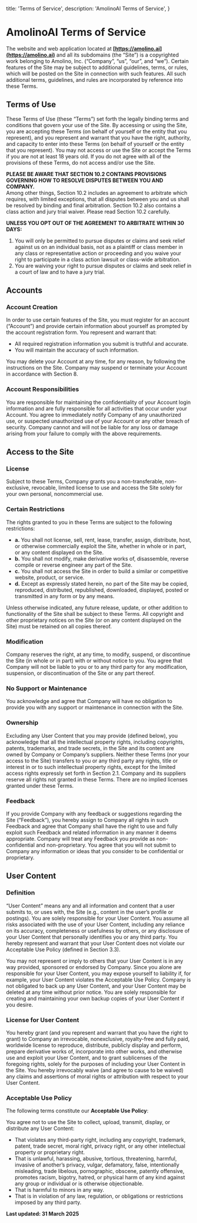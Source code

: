 
  title: 'Terms of Service',
  description:
    'AmolinoAI Terms of Service',
}


<Navbar />

# AmolinoAI Terms of Service


The website and web application located at **[https://amolino.ai](https://amolino.ai)** and all its subdomains (the “Site”) is a copyrighted work
belonging to Amolino, Inc. (“Company”, “us”, “our”, and “we”). Certain features of the Site may be subject to additional guidelines, terms, or rules,
which will be posted on the Site in connection with such features. All such additional terms, guidelines, and rules are incorporated by reference
into these Terms.

## Terms of Use
These Terms of Use (these “Terms”) set forth the legally binding terms and conditions that govern your use of the Site. By accessing or using the Site,
you are accepting these Terms (on behalf of yourself or the entity that you represent), and you represent and warrant that you have the right,
authority, and capacity to enter into these Terms (on behalf of yourself or the entity that you represent). You may not access or use the Site or accept
the Terms if you are not at least 18 years old. If you do not agree with all of the provisions of these Terms, do not access and/or use the Site.


**PLEASE BE AWARE THAT SECTION 10.2 CONTAINS PROVISIONS GOVERNING HOW TO RESOLVE DISPUTES BETWEEN YOU AND COMPANY.**  
Among other things, Section 10.2 includes an agreement to arbitrate which requires, with limited exceptions, that all disputes between you and us shall be
resolved by binding and final arbitration. Section 10.2 also contains a class action and jury trial waiver. Please read Section 10.2 carefully.

**UNLESS YOU OPT OUT OF THE AGREEMENT TO ARBITRATE WITHIN 30 DAYS:**

1. You will only be permitted to pursue disputes or claims and seek relief against us on an individual basis, not as a plaintiff or class member in any class or
   representative action or proceeding and you waive your right to participate in a class action lawsuit or class-wide arbitration.
2. You are waiving your right to pursue disputes or claims and seek relief in a court of law and to have a jury trial.

## Accounts

### Account Creation

In order to use certain features of the Site, you must register for an account (“Account”) and provide certain information about yourself as prompted by the
account registration form. You represent and warrant that:

- All required registration information you submit is truthful and accurate.
- You will maintain the accuracy of such information.

You may delete your Account at any time, for any reason, by following the instructions on the Site. Company may suspend or terminate your Account in
accordance with Section 8.

### Account Responsibilities

You are responsible for maintaining the confidentiality of your Account login information and are fully responsible for all activities that occur under your Account.
You agree to immediately notify Company of any unauthorized use, or suspected unauthorized use of your Account or any other breach of security. Company cannot
and will not be liable for any loss or damage arising from your failure to comply with the above requirements.



## Access to the Site

### License

Subject to these Terms, Company grants you a non-transferable, non-exclusive, revocable, limited license to use and access the Site solely for your own personal,
noncommercial use.

### Certain Restrictions

The rights granted to you in these Terms are subject to the following restrictions:

- **a.** You shall not license, sell, rent, lease, transfer, assign, distribute, host, or otherwise commercially exploit the Site, whether in whole or in part,
  or any content displayed on the Site.
- **b.** You shall not modify, make derivative works of, disassemble, reverse compile or reverse engineer any part of the Site.
- **c.** You shall not access the Site in order to build a similar or competitive website, product, or service.
- **d.** Except as expressly stated herein, no part of the Site may be copied, reproduced, distributed, republished, downloaded, displayed, posted or transmitted
  in any form or by any means.

Unless otherwise indicated, any future release, update, or other addition to functionality of the Site shall be subject to these Terms. All copyright
and other proprietary notices on the Site (or on any content displayed on the Site) must be retained on all copies thereof.

### Modification

Company reserves the right, at any time, to modify, suspend, or discontinue the Site (in whole or in part) with or without notice to you. You agree that
Company will not be liable to you or to any third party for any modification, suspension, or discontinuation of the Site or any part thereof.

### No Support or Maintenance

You acknowledge and agree that Company will have no obligation to provide you with any support or maintenance in connection with the Site.

### Ownership

Excluding any User Content that you may provide (defined below), you acknowledge that all the intellectual property rights, including copyrights,
patents, trademarks, and trade secrets, in the Site and its content are owned by Company or Company’s suppliers. Neither these Terms (nor your access to
the Site) transfers to you or any third party any rights, title or interest in or to such intellectual property rights, except for the limited access rights
expressly set forth in Section 2.1. Company and its suppliers reserve all rights not granted in these Terms. There are no implied licenses granted under these Terms.

### Feedback

If you provide Company with any feedback or suggestions regarding the Site (“Feedback”), you hereby assign to Company all rights in such Feedback and agree that
Company shall have the right to use and fully exploit such Feedback and related information in any manner it deems appropriate. Company will treat any Feedback
you provide as non-confidential and non-proprietary. You agree that you will not submit to Company any information or ideas that you consider to be confidential or proprietary.

## User Content

### Definition

“User Content” means any and all information and content that a user submits to, or uses with, the Site (e.g., content in the user’s profile or postings). You are solely
responsible for your User Content. You assume all risks associated with the use of your User Content, including any reliance on its accuracy, completeness or usefulness by others,
or any disclosure of your User Content that personally identifies you or any third party. You hereby represent and warrant that your User Content does not violate our
Acceptable Use Policy (defined in Section 3.3).

You may not represent or imply to others that your User Content is in any way provided, sponsored or endorsed by Company. Since you alone are responsible for your User Content,
you may expose yourself to liability if, for example, your User Content violates the Acceptable Use Policy. Company is not obligated to back up any User Content, and your User Content
may be deleted at any time without prior notice. You are solely responsible for creating and maintaining your own backup copies of your User Content if you desire.

### License for User Content

You hereby grant (and you represent and warrant that you have the right to grant) to Company an irrevocable, nonexclusive, royalty-free and fully paid, worldwide license to
reproduce, distribute, publicly display and perform, prepare derivative works of, incorporate into other works, and otherwise use and exploit your User Content, and to grant
sublicenses of the foregoing rights, solely for the purposes of including your User Content in the Site. You hereby irrevocably waive (and agree to cause to be waived)
any claims and assertions of moral rights or attribution with respect to your User Content.

### Acceptable Use Policy

The following terms constitute our **Acceptable Use Policy**:

You agree not to use the Site to collect, upload, transmit, display, or distribute any User Content:

- That violates any third-party right, including any copyright,
  trademark, patent, trade secret, moral right, privacy right, or any other intellectual property or proprietary right.
- That is unlawful, harassing, abusive, tortious, threatening, harmful, invasive of another’s privacy, vulgar, defamatory, false, intentionally misleading, trade libelous,
  pornographic, obscene, patently offensive, promotes racism, bigotry, hatred, or physical harm of any kind against any group or individual or is otherwise objectionable.
- That is harmful to minors in any way.
- That is in violation of any law, regulation, or obligations or restrictions imposed by any third party.




**Last updated: 31 March 2025**